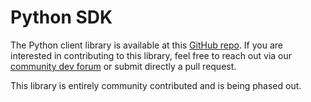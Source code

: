 
# Python SDK

The Python client library is available at this <a href="https://github.com/streamr-dev/streamr-client-python" target="_blank">GitHub repo</a>. If you are interested in contributing to this library, feel free to reach out via our <a target="_blank" href={routes.community.devForum()}>community dev forum</a> or submit directly a pull request.

<Warning>

This library is entirely community contributed and is being phased out.

</Warning>
